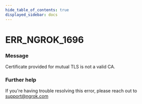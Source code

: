 ```yaml
---
hide_table_of_contents: true
displayed_sidebar: docs
---
```



# ERR_NGROK_1696

### Message

Certificate provided for mutual TLS is not a valid CA.

### Further help

If you're having trouble resolving this error, please reach out to [support@ngrok.com](mailto:support@ngrok.com?subject=Help%20with%20ERR_NGROK_1696)

<ErrorDetails error="err_ngrok_1696" />
